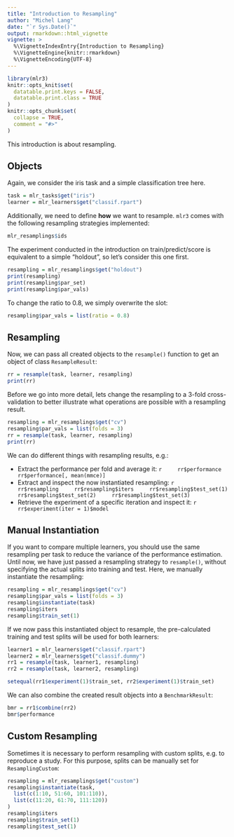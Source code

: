 ```yaml
---
title: "Introduction to Resampling"
author: "Michel Lang"
date: "`r Sys.Date()`"
output: rmarkdown::html_vignette
vignette: >
  %\VignetteIndexEntry{Introduction to Resampling}
  %\VignetteEngine{knitr::rmarkdown}
  %\VignetteEncoding{UTF-8}
---
```


```r
library(mlr3)
knitr::opts_knit$set(
  datatable.print.keys = FALSE,
  datatable.print.class = TRUE
)
knitr::opts_chunk$set(
  collapse = TRUE,
  comment = "#>"
)
```

This introduction is about resampling.

## Objects

Again, we consider the iris task and a simple classification tree here.
```r
task = mlr_tasks$get("iris")
learner = mlr_learners$get("classif.rpart")
```

Additionally, we need to define **how** we want to resample. `mlr3` comes with the following resampling strategies implemented:
```r
mlr_resamplings$ids
```
The experiment conducted in the introduction on train/predict/score is equivalent to a simple "holdout", so let's consider this one first.
```r
resampling = mlr_resamplings$get("holdout")
print(resampling)
print(resampling$par_set)
print(resampling$par_vals)
```
To change the ratio to $0.8$, we simply overwrite the slot:
```r
resampling$par_vals = list(ratio = 0.8)
```

## Resampling

Now, we can pass all created objects to the `resample()` function to get an object of class `ResampleResult`:

```r
rr = resample(task, learner, resampling)
print(rr)
```

Before we go into more detail, lets change the resampling to a 3-fold cross-validation to better illustrate what operations are possible with a resampling result.
```r
resampling = mlr_resamplings$get("cv")
resampling$par_vals = list(folds = 3)
rr = resample(task, learner, resampling)
print(rr)
```

We can do different things with resampling results, e.g.:

* Extract the performance per fold and average it:
    ```r
    rr$performance
    rr$performance[, mean(mmce)]
    ```
* Extract and inspect the now instantiated resampling:
    ```r
    rr$resampling
    rr$resampling$iters
    rr$resampling$test_set(1)
    rr$resampling$test_set(2)
    rr$resampling$test_set(3)
    ```
* Retrieve the experiment of a specific iteration and inspect it:
    ```r
    rr$experiment(iter = 1)$model
    ```

## Manual Instantiation

If you want to compare multiple learners, you should use the same resampling per task to reduce the variance of the performance estimation.
Until now, we have just passed a resampling strategy to `resample()`, without specifying the actual splits into training and test.
Here, we manually instantiate the resampling:

```r
resampling = mlr_resamplings$get("cv")
resampling$par_vals = list(folds = 3)
resampling$instantiate(task)
resampling$iters
resampling$train_set(1)
```
If we now pass this instantiated object to resample, the pre-calculated training and test splits will be used for both learners:
```r
learner1 = mlr_learners$get("classif.rpart")
learner2 = mlr_learners$get("classif.dummy")
rr1 = resample(task, learner1, resampling)
rr2 = resample(task, learner2, resampling)

setequal(rr1$experiment(1)$train_set, rr2$experiment(1)$train_set)
```
We can also combine the created result objects into a `BenchmarkResult`:
```r
bmr = rr1$combine(rr2)
bmr$performance
```

## Custom Resampling

Sometimes it is necessary to perform resampling with custom splits, e.g. to reproduce a study.
For this purpose, splits can be manually set for `ResamplingCustom`:
```r
resampling = mlr_resamplings$get("custom")
resampling$instantiate(task,
  list(c(1:10, 51:60, 101:110)),
  list(c(11:20, 61:70, 111:120))
)
resampling$iters
resampling$train_set(1)
resampling$test_set(1)
```
